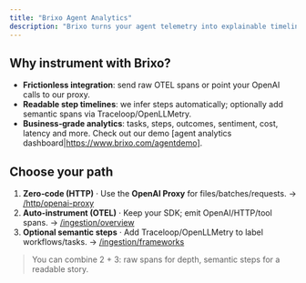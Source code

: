 ```yaml
---
title: "Brixo Agent Analytics"
description: "Brixo turns your agent telemetry into explainable timelines, cost/latency insights, and outcome dashboards that everyone can use to understand and improve agent behavior."
---
```


## Why instrument with Brixo?
- **Frictionless integration**: send raw OTEL spans or point your OpenAI calls to our proxy.
- **Readable step timelines**: we infer steps automatically; optionally add semantic spans via Traceloop/OpenLLMetry.
- **Business‑grade analytics**: tasks, steps, outcomes, sentiment, cost, latency and more. Check out our demo [agent analytics dashboard|https://www.brixo.com/agentdemo].

## Choose your path
1. **Zero‑code (HTTP)** · Use the **OpenAI Proxy** for files/batches/requests. → [/http/openai-proxy](/http/openai-proxy)
2. **Auto‑instrument (OTEL)** · Keep your SDK; emit OpenAI/HTTP/tool spans. → [/ingestion/overview](/ingestion/overview)
3. **Optional semantic steps** · Add Traceloop/OpenLLMetry to label workflows/tasks. → [/ingestion/frameworks](/ingestion/frameworks)

> You can combine 2 + 3: raw spans for depth, semantic steps for a readable story.